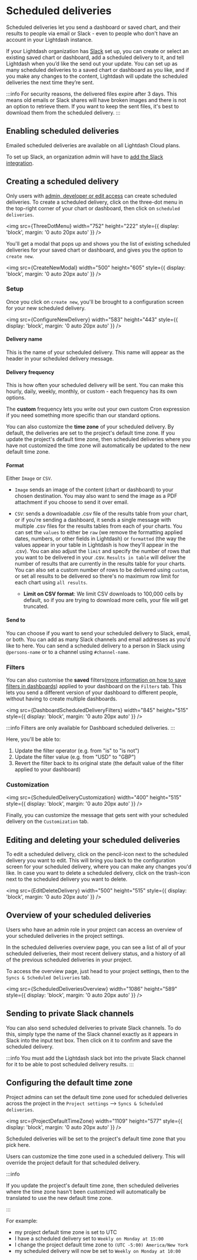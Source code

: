 
# Scheduled deliveries

Scheduled deliveries let you send a dashboard or saved chart, and their results to people via email or Slack - even to people who don't have an account in your Lightdash instance.

If your Lightdash organization has [Slack](/guides/adding-slack-integration.mdx) set up, you can create or select an existing saved chart or dashboard, add a scheduled delivery to it, and tell Lightdash when you’d like the send out your update. You can set up as many scheduled deliveries to a saved chart or dashboard as you like, and if you make any changes to the content, Lightdash will update the scheduled deliveries the next time they’re sent.

:::info
For security reasons, the delivered files expire after 3 days. This means old emails or Slack shares will have broken images and there is not an option to retrieve them. If you want to keep the sent files, it's best to download them from the scheduled delivery.
:::

## Enabling scheduled deliveries

Emailed scheduled deliveries are available on all Lightdash Cloud plans.

To set up Slack, an organization admin will have to [add the Slack integration](/guides/adding-slack-integration.mdx).

## Creating a scheduled delivery

Only users with [admin, developer or edit access](/references/roles.mdx) can create scheduled deliveries. To create a scheduled delivery, click on the three-dot menu in the top-right corner of your chart or dashboard, then click on `scheduled deliveries`.

<img
  src={ThreeDotMenu}
  width="752"
  height="222"
  style={{ display: 'block', margin: '0 auto 20px auto' }}
/>

You'll get a modal that pops up and shows you the list of existing scheduled deliveries for your saved chart or dashboard, and gives you the option to `create new`.

<img
  src={CreateNewModal}
  width="500"
  height="605"
  style={{ display: 'block', margin: '0 auto 20px auto' }}
/>

### Setup

Once you click on `create new`, you'll be brought to a configuration screen for your new scheduled delivery.

<img
  src={ConfigureNewDelivery}
  width="583"
  height="443"
  style={{ display: 'block', margin: '0 auto 20px auto' }}
/>


#### Delivery name

This is the name of your scheduled delivery. This name will appear as the header in your scheduled delivery message. 

#### Delivery frequency

This is how often your scheduled delivery will be sent. You can make this hourly, daily, weekly, monthly, or custom - each frequency has its own options. 

The **custom** frequency lets you write out your own custom Cron expression if you need something more specific than our standard options. 

You can also customize the **time zone** of your scheduled delivery. By default, the deliveries are set to the project's default time zone. If you update the project's default time zone, then scheduled deliveries where you have not customized the time zone will automatically be updated to the new default time zone. 

#### Format

Either `Image` or `CSV`.

- `Image` sends an image of the content (chart or dashboard) to your chosen destination. You may also want to send the image as a PDF attachment if you choose to send it over email.

- `CSV`: sends a downloadable .csv file of the results table from your chart, or if you're sending a dashboard, it sends a single message with multiple .csv files for the results tables from each of your charts. You can set the `values` to either be `raw` (we remove the formatting applied dates, numbers, or other fields in Lightdash) or `formatted` (the way the values appear in your table in Lightdash is how they'll appear in the .csv). You can also adjust the `limit` and specify the number of rows that you want to be delivered in your .csv. `Results in table` will deliver the number of results that are currently in the results table for your charts. You can also set a custom number of rows to be delivered using `custom`, or set all results to be delivered so there's no maximum row limit for each chart using `all results`.
  - **Limit on CSV format**: We limit CSV downloads to 100,000 cells by default, so if you are trying to download more cells, your file will get truncated.

#### Send to

You can choose if you want to send your scheduled delivery to Slack, email, or both. You can add as many Slack channels and email addresses as you'd like to here. You can send a scheduled delivery to a person in Slack using `@persons-name` or to a channel using `#channel-name`.

### Filters

You can also customise the **saved** filters([more information on how to save filters in dashboards](/guides/limiting-data-using-filters#adding-saved-filters-to-your-dashboard)) applied to your dashboard on the `Filters` tab. This lets you send a different version of your dashboard to different people, without having to create multiple dashboards.

<img
  src={DashboardScheduledDeliveryFilters}
  width="845"
  height="515"
  style={{ display: 'block', margin: '0 auto 20px auto' }}
/>

:::info
Filters are only available for Dashboard scheduled deliveries.
:::

Here, you'll be able to:

1. Update the filter operator (e.g. from "is" to "is not")
2. Update the filter value (e.g. from "USD" to "GBP")
3. Revert the filter back to its original state (the default value of the filter applied to your dashboard)

### Customization

<img
  src={ScheduledDeliveryCustomization}
  width="400"
  height="515"
  style={{ display: 'block', margin: '0 auto 20px auto' }}
/>

Finally, you can customize the message that gets sent with your scheduled delivery on the `Customization` tab.

## Editing and deleting your scheduled deliveries

To edit a scheduled delivery, click on the pencil-icon next to the scheduled delivery you want to edit. This will bring you back to the configuration screen for your scheduled delivery, where you can make any changes you'd like.
In case you want to delete a scheduled delivery, click on the trash-icon next to the scheduled delivery you want to delete.

<img
  src={EditDeleteDelivery}
  width="500"
  height="515"
  style={{ display: 'block', margin: '0 auto 20px auto' }}
/>

## Overview of your scheduled deliveries

Users who have an admin role in your project can access an overview of your scheduled deliveries in the project settings.

In the scheduled deliveries overview page, you can see a list of all of your scheduled deliveries, their most recent delivery status, and a history of all of the previous scheduled deliveries in your project.

To access the overview page, just head to your project settings, then to the `Syncs & Scheduled Deliveries` tab.

<img
  src={ScheduledDeliveriesOverview}
  width="1086"
  height="589"
  style={{ display: 'block', margin: '0 auto 20px auto' }}
/>

## Sending to private Slack channels

You can also send scheduled deliveries to private Slack channels. To do this, simply type the name of the Slack channel exactly as it appears in Slack into the input text box. Then click on it to confirm and save the scheduled delivery.

:::info
You must add the Lightdash slack bot into the private Slack channel for it to be able to post scheduled delivery results.
:::


## Configuring the default time zone

Project admins can set the default time zone used for scheduled deliveries across the project in the `Project settings` --> `Syncs & Scheduled deliveries`. 

<img
  src={ProjectDefaultTimeZone}
  width="1109"
  height="577"
  style={{ display: 'block', margin: '0 auto 20px auto' }}
/>

Scheduled deliveries will be set to the project's default time zone that you pick here. 

Users can customize the time zone used in a scheduled delivery. This will override the project default for that scheduled delivery.

:::info

If you update the project's default time zone, then scheduled deliveries where the time zone hasn't been customized will automatically be translated to use the new default time zone. 

:::

For example:
- my project default time zone is set to UTC
- I have a scheduled delivery set to `Weekly on Monday at 15:00`
- I change the project default time zone to `(UTC -5:00) America/New York`
- my scheduled delivery will now be set to `Weekly on Monday at 10:00`